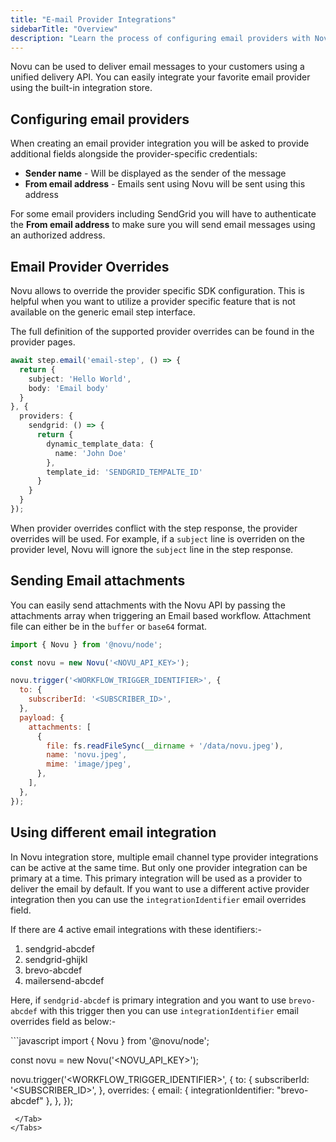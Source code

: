 ```yaml
---
title: "E-mail Provider Integrations"
sidebarTitle: "Overview"
description: "Learn the process of configuring email providers with Novu"
---
```



Novu can be used to deliver email messages to your customers using a unified delivery API. You can easily integrate your favorite email provider using the built-in integration store.

## Configuring email providers

When creating an email provider integration you will be asked to provide additional fields alongside the provider-specific credentials:

- **Sender name** - Will be displayed as the sender of the message
- **From email address** - Emails sent using Novu will be sent using this address

For some email providers including SendGrid you will have to authenticate the **From email address** to make sure you will send email messages using an authorized address.

## Email Provider Overrides

Novu allows to override the provider specific SDK configuration. This is helpful when you want to utilize a provider specific feature that is not available on the generic email step interface.

The full definition of the supported provider overrides can be found in the provider pages.

```typescript
await step.email('email-step', () => {
  return {
    subject: 'Hello World',
    body: 'Email body'
  }
}, {
  providers: {
    sendgrid: () => {
      return {
        dynamic_template_data: {
          name: 'John Doe'
        },
        template_id: 'SENDGRID_TEMPALTE_ID'
      }
    }
  }
});
```

When provider overrides conflict with the step response, the provider overrides will be used. For example, if a `subject` line is overriden on the provider level, Novu will ignore the `subject` line in the step response.

## Sending Email attachments

You can easily send attachments with the Novu API by passing the attachments array when triggering an Email based workflow. Attachment file can either be in the `buffer` or `base64` format.

<Tabs>
  <Tab title="Node.js">

```javascript
import { Novu } from '@novu/node';

const novu = new Novu('<NOVU_API_KEY>');

novu.trigger('<WORKFLOW_TRIGGER_IDENTIFIER>', {
  to: {
    subscriberId: '<SUBSCRIBER_ID>',
  },
  payload: {
    attachments: [
      {
        file: fs.readFileSync(__dirname + '/data/novu.jpeg'),
        name: 'novu.jpeg',
        mime: 'image/jpeg',
      },
    ],
  },
});
```

  </Tab>
</Tabs>

## Using different email integration

In Novu integration store, multiple email channel type provider integrations can be active at the same time. But only one provider integration can be primary at a time. This primary integration will be used as a provider to deliver the email by default. If you want to use a different active provider integration then you can use the `integrationIdentifier` email overrides field.

If there are 4 active email integrations with these identifiers:-

1. sendgrid-abcdef
2. sendgrid-ghijkl
3. brevo-abcdef
4. mailersend-abcdef

Here, if `sendgrid-abcdef` is primary integration and you want to use `brevo-abcdef` with this trigger then you can use `integrationIdentifier` email overrides field as below:-

<Tabs>
  <Tab title="Node.js">
```javascript
import { Novu } from '@novu/node';

const novu = new Novu('<NOVU_API_KEY>');

novu.trigger('<WORKFLOW_TRIGGER_IDENTIFIER>', {
  to: {
    subscriberId: '<SUBSCRIBER_ID>',
  },
  overrides: {
    email: {
      integrationIdentifier: "brevo-abcdef"
    },
  },
});
```
 </Tab>
</Tabs>
